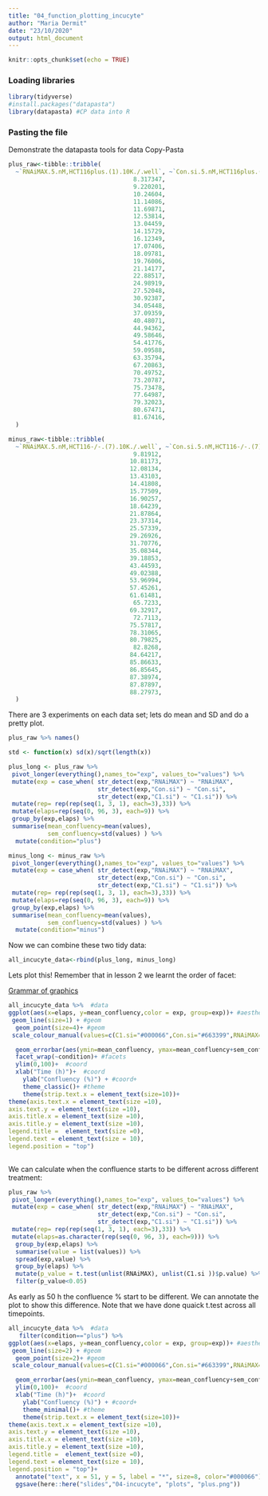 ```yaml
---
title: "04_function_plotting_incucyte"
author: "Maria Dermit"
date: "23/10/2020"
output: html_document
---
```



```r
knitr::opts_chunk$set(echo = TRUE)
```

### Loading libraries
```r
library(tidyverse)
#install.packages("datapasta")
library(datapasta) #CP data into R 
```

### Pasting the file 

Demonstrate the datapasta tools for data Copy-Pasta

```r
plus_raw<-tibble::tribble(
  ~`RNAiMAX.5.nM,HCT116plus.(1).10K./.well`, ~`Con.si.5.nM,HCT116plus.(1).10K./.well`, ~`C1.si.5.nM,HCT116plus.(1).10K./.well`, ~`RNAiMAX.5.nM,HCT116+.(1).10K./.well`, ~`Con.si.5.nM,HCT116+.(1).10K./.well`, ~`C1.si.5.nM,HCT116+.(1).10K./.well`, ~`RNAiMAX.5.nM,HCT116+.(1).10K./.well`, ~`Con.si.5.nM,HCT116+.(1).10K./.well`, ~`C1.si.5.nM,HCT116+.(1).10K./.well`,
                                   8.317347,                                 8.113516,                                8.515937,                               10.07654,                              9.076317,                              8.47286,                               4.736556,                              5.000928,                             5.138074,
                                   9.220201,                                 8.756005,                                9.366104,                               11.22823,                              9.622458,                             8.834867,                               4.960054,                              5.168535,                             5.165822,
                                   10.24604,                                 9.467433,                                10.08666,                               11.88028,                              10.30522,                             9.198041,                               5.247811,                              5.351867,                             5.855083,
                                   11.14086,                                   10.258,                                10.72866,                               12.11746,                              9.876403,                             8.473389,                               5.667076,                              5.911754,                             5.925839,
                                   11.69871,                                 10.55528,                                11.21601,                               12.78979,                              10.23073,                             8.504484,                               6.052967,                              6.200076,                             6.452169,
                                   12.53814,                                 11.12362,                                11.73229,                               13.46051,                              10.61954,                             8.562291,                               6.421977,                              6.538721,                             6.539765,
                                   13.04459,                                 11.73378,                                12.05706,                               14.23695,                               11.0761,                             8.614766,                               6.965345,                              6.791482,                             6.623363,
                                   14.15729,                                   12.375,                                12.83863,                               15.21379,                              11.54568,                             8.747778,                               7.429229,                              7.219109,                              6.90092,
                                   16.12349,                                 14.01904,                                 14.4405,                               17.95497,                              14.32431,                             12.20275,                                8.19553,                               8.05402,                             7.360847,
                                   17.07406,                                 14.45902,                                14.80498,                                 17.933,                              14.14988,                             10.68987,                               8.822061,                              8.245361,                              7.63392,
                                   18.09781,                                 15.22801,                                14.99377,                               18.89297,                              14.10084,                             9.485605,                               10.38992,                              9.620574,                             8.761279,
                                   19.76006,                                  16.6323,                                 16.1113,                               20.09795,                              14.89565,                             9.188794,                               11.48161,                              10.55528,                             9.743731,
                                   21.14177,                                 17.37129,                                16.36347,                               21.68695,                              16.05973,                             9.105255,                                12.5224,                               11.2954,                              9.31161,
                                   22.88517,                                 18.47341,                                16.73756,                                23.5996,                              17.05556,                             8.926695,                               13.40662,                              11.59334,                             8.978297,
                                   24.98919,                                 19.75264,                                17.30589,                               25.65162,                              18.17992,                             8.634168,                               14.76203,                              11.91428,                             8.735765,
                                   27.52048,                                 21.26222,                                17.91563,                               28.04747,                              19.64432,                             8.609048,                               16.44266,                              12.79777,                             8.871441,
                                   30.92387,                                 23.46428,                                20.00747,                               30.74251,                              21.23302,                             8.431431,                               18.29368,                              13.86093,                             8.877079,
                                   34.05448,                                 25.46332,                                20.62971,                               33.83632,                              23.28214,                             9.353817,                               21.37146,                              15.96416,                             11.09249,
                                   37.09359,                                 26.98089,                                19.93385,                                37.1664,                              25.56893,                             9.132969,                               22.48351,                              16.16215,                             9.447023,
                                   40.48071,                                 28.75672,                                 19.7597,                               40.40938,                              26.92311,                             7.763707,                               26.59857,                              18.77145,                              11.7202,
                                   44.94362,                                 31.38993,                                20.38434,                               46.14558,                              31.91995,                             16.87586,                               28.78369,                              19.41825,                             11.17349,
                                   49.58646,                                 34.31292,                                21.17954,                                47.6261,                                32.752,                             13.56206,                               31.42488,                              19.88985,                             10.79632,
                                   54.41776,                                 37.42363,                                 22.1414,                               50.14784,                               35.0508,                             12.11188,                               34.67614,                              21.86353,                             10.26021,
                                   59.09588,                                 40.96466,                                 23.1929,                               52.43291,                              37.38717,                             11.29972,                               37.51614,                              23.57569,                             10.11707,
                                   63.35794,                                 44.36053,                                24.06071,                               54.56837,                              39.68808,                             10.75309,                               41.28076,                              24.97292,                             10.02369,
                                   67.20863,                                 47.94794,                                25.14177,                               56.56934,                              42.21008,                             10.51188,                               45.02403,                              28.87614,                             16.18644,
                                   70.49752,                                  50.7468,                                26.25242,                               58.24501,                              44.92739,                             10.27115,                               48.99892,                              31.14983,                             16.07569,
                                   73.20787,                                 54.17266,                                  27.406,                               59.62133,                              47.31668,                             10.04498,                               49.32714,                              31.01793,                             11.03533,
                                   75.73478,                                 57.05143,                                28.71516,                               60.81629,                               49.6349,                             9.877542,                               51.75282,                              32.29439,                             10.78915,
                                   77.64987,                                 59.61332,                                30.05981,                               61.58921,                              51.92357,                             9.726385,                               54.08704,                              33.91307,                              10.3805,
                                   79.32023,                                 62.19166,                                31.44836,                               62.20423,                              53.94661,                             9.513864,                               55.52265,                              36.60162,                             10.53658,
                                   80.67471,                                 64.26923,                                33.01418,                               62.52013,                              55.86336,                             9.424447,                               56.87163,                              37.85831,                             10.43082,
                                   81.67416,                                 66.27381,                                34.55596,                               65.34884,                                45.454,                             4.406401,                               58.42373,                              39.66949,                             10.33206
  )

```

```r
minus_raw<-tibble::tribble(
  ~`RNAiMAX.5.nM,HCT116-/-.(7).10K./.well`, ~`Con.si.5.nM,HCT116-/-.(7).10K./.well`, ~`C1.si.5.nM,HCT116-/-.(7).10K./.well`, ~`RNAiMAX.5.nM,HCT116-/-.(1).7K./.well`, ~`Con.si.5.nM,HCT116-/-.(1).7K./.well`, ~`C1.si.5.nM,HCT116-/-.(1).7K./.well`, ~`RNAiMAX.5.nM,HCT116-/-.(1).10K./.well`, ~`Con.si.5.nM,HCT116-/-.(1).10K./.well`, ~`C1.si.5.nM,HCT116-/-.(1).10K./.well`,
                                   9.81912,                                8.615961,                               8.751816,                                4.733108,                               4.300678,                              3.482718,                                 14.93489,                                14.83685,                               10.43327,
                                  10.81173,                                9.376701,                               9.609836,                                5.064928,                               4.406344,                              3.562474,                                 16.42298,                                16.12094,                               10.79348,
                                  12.08134,                                10.12392,                               10.56952,                                5.297894,                               4.575052,                              3.686055,                                 18.22569,                                17.56539,                               11.59804,
                                  13.43103,                                10.94175,                                11.6491,                                5.357785,                               4.515712,                              3.385401,                                 20.41986,                                19.74416,                               12.26088,
                                  14.41808,                                11.48878,                               12.48388,                                5.490437,                                4.50407,                              3.395997,                                 22.72536,                                21.37012,                               13.02599,
                                  15.77509,                                12.25566,                               13.56638,                                 5.73451,                                4.56882,                              3.443298,                                  24.8508,                                23.42756,                               13.22645,
                                  16.90257,                                12.88445,                               14.67539,                                5.961894,                               4.668357,                              3.388932,                                  27.5409,                                25.62979,                               13.63076,
                                  18.64239,                                13.90025,                               15.96811,                                6.282554,                               4.740286,                              3.360096,                                  30.3524,                                28.40868,                               14.14261,
                                  21.87864,                                16.24044,                               18.26421,                                7.537505,                               5.727373,                              4.623585,                                 33.43636,                                31.42241,                               14.40162,
                                  23.37314,                                16.77049,                               19.62414,                                7.315278,                               5.248772,                              3.769965,                                 36.89765,                                33.72434,                               14.55361,
                                  25.57339,                                17.63065,                               20.65092,                                7.520343,                               5.084004,                              3.473985,                                 41.69929,                                37.42862,                               16.90441,
                                  29.26926,                                20.23758,                               23.49119,                                7.958607,                               5.237017,                              3.488369,                                 45.89936,                                40.69178,                               17.72398,
                                  31.70776,                                21.09325,                               24.77568,                                8.604507,                                5.50344,                              3.439372,                                 51.61116,                                44.77087,                               17.97285,
                                  35.08344,                                22.90537,                               27.04443,                                9.247269,                               5.640305,                              3.373731,                                 58.14962,                                 48.5812,                                16.5668,
                                  39.18853,                                24.77456,                               29.69305,                                10.01134,                               6.012549,                              3.400885,                                 65.12557,                                53.80603,                               16.06385,
                                  43.44593,                                26.99159,                               32.31179,                                11.08064,                                6.25512,                              3.455365,                                 71.41685,                                58.83381,                               15.44275,
                                  49.02388,                                30.83938,                               35.93959,                                12.14944,                               6.762946,                               3.53002,                                 77.24747,                                64.22731,                               15.17076,
                                  53.96994,                                34.20393,                               39.15318,                                13.47386,                               7.309945,                              4.346281,                                 83.13422,                                71.30856,                               18.79276,
                                  57.45261,                                36.00571,                               41.02694,                                15.09909,                               8.036278,                              4.024107,                                 85.60373,                                73.43707,                               14.70422,
                                  61.61481,                                38.78048,                               43.94714,                                16.33275,                               8.036646,                              3.586887,                                 89.06828,                                77.90636,                               19.89475,
                                   65.7233,                                42.13379,                               47.22622,                                19.32783,                               10.80435,                              5.898232,                                 91.32195,                                81.44012,                               20.09682,
                                  69.32917,                                45.44127,                               50.51954,                                20.36909,                               9.927887,                              4.536535,                                 92.65312,                                82.86722,                               17.01838,
                                   72.7113,                                48.49699,                               53.59412,                                22.28186,                               9.973045,                              4.212115,                                  93.6778,                                 85.6106,                               15.46976,
                                  75.57817,                                51.42204,                                56.2566,                                24.57076,                               10.41617,                              3.872648,                                 94.49564,                                87.56981,                               14.26568,
                                  78.31065,                                54.24413,                               58.83677,                                 26.9402,                               10.99911,                              3.780375,                                  95.1281,                                89.05927,                               13.61248,
                                  80.79825,                                56.85513,                               61.16121,                                29.43505,                               11.69949,                              3.715116,                                 95.64413,                                90.81101,                               18.29616,
                                   82.8268,                                59.25398,                               63.20044,                                31.88462,                               12.46807,                              3.686365,                                  95.7002,                                91.26796,                               15.71162,
                                  84.64217,                                61.41418,                               64.97432,                                34.34223,                               13.34613,                              3.754182,                                 95.52353,                                 92.3654,                               12.44031,
                                  85.86633,                                63.23475,                               66.50603,                                36.73535,                               14.25598,                              3.682351,                                 95.24211,                                92.83736,                               11.99305,
                                  86.85645,                                64.98224,                               67.80051,                                38.97519,                               15.35465,                              3.697879,                                 95.06066,                                93.39899,                               11.69039,
                                  87.38974,                                 66.4443,                               68.80438,                                40.97858,                               16.52303,                              3.741324,                                 94.98737,                                94.02058,                                11.4886,
                                  87.87897,                                67.70695,                               69.74599,                                43.09551,                               17.84767,                              3.756922,                                 94.76224,                                94.62884,                               11.29745,
                                  88.27973,                                68.84965,                               70.55021,                                45.07098,                               19.06933,                              3.801639,                                 94.81008,                                94.75134,                               11.09607
  )

```


There are 3 experiments on each data set; lets do mean and SD and do a pretty plot. 

```r
plus_raw %>% names()

```

```r
std <- function(x) sd(x)/sqrt(length(x))
```

```r
plus_long <- plus_raw %>% 
 pivot_longer(everything(),names_to="exp", values_to="values") %>% 
 mutate(exp = case_when( str_detect(exp,"RNAiMAX") ~ "RNAiMAX",
                         str_detect(exp,"Con.si") ~ "Con.si",
                         str_detect(exp,"C1.si") ~ "C1.si")) %>% 
 mutate(rep= rep(rep(seq(1, 3, 1), each=3),33)) %>% 
 mutate(elaps=rep(seq(0, 96, 3), each=9)) %>% 
 group_by(exp,elaps) %>% 
 summarise(mean_confluency=mean(values), 
           sem_confluency=std(values) ) %>% 
  mutate(condition="plus")

minus_long <- minus_raw %>% 
 pivot_longer(everything(),names_to="exp", values_to="values") %>% 
 mutate(exp = case_when( str_detect(exp,"RNAiMAX") ~ "RNAiMAX",
                         str_detect(exp,"Con.si") ~ "Con.si",
                         str_detect(exp,"C1.si") ~ "C1.si")) %>% 
 mutate(rep= rep(rep(seq(1, 3, 1), each=3),33)) %>% 
 mutate(elaps=rep(seq(0, 96, 3), each=9)) %>% 
 group_by(exp,elaps) %>% 
 summarise(mean_confluency=mean(values), 
           sem_confluency=std(values) ) %>% 
  mutate(condition="minus")

```

Now we can combine these two tidy data:

```r
all_incucyte_data<-rbind(plus_long, minus_long)
```

Lets plot this! Remember that in lesson 2 we learnt the order of facet:

[Grammar of graphics](https://github.com/demar01/R-NA/blob/master/slides/02-wrangle_visualise_rtqPCR/img/grammar-of-graphics.png)

```r
all_incucyte_data %>%  #data
ggplot(aes(x=elaps, y=mean_confluency,color = exp, group=exp))+ #aesthetic 
 geom_line(size=1) + #geom
  geom_point(size=4)+ #geom
 scale_colour_manual(values=c(C1.si="#000066",Con.si="#663399",RNAiMAX="#339999")) +

  geom_errorbar(aes(ymin=mean_confluency, ymax=mean_confluency+sem_confluency),         width=0.5,  position=position_dodge(0.05)) + #geom
  facet_wrap(~condition)+ #facets
  ylim(0,100)+  #coord
  xlab("Time (h)")+  #coord
    ylab("Confluency (%)") + #coord+
    theme_classic()+ #theme
    theme(strip.text.x = element_text(size=10))+
theme(axis.text.x = element_text(size =10),
axis.text.y = element_text(size =10),
axis.title.x = element_text(size =10),
axis.title.y = element_text(size =10), 
legend.title =  element_text(size =0),
legend.text = element_text(size = 10),
legend.position = "top")
  
```

We can calculate when the confluence starts to be different across different treatment:
```r
plus_raw %>% 
 pivot_longer(everything(),names_to="exp", values_to="values") %>% 
 mutate(exp = case_when( str_detect(exp,"RNAiMAX") ~ "RNAiMAX",
                         str_detect(exp,"Con.si") ~ "Con.si",
                         str_detect(exp,"C1.si") ~ "C1.si")) %>% 
 mutate(rep= rep(rep(seq(1, 3, 1), each=3),33)) %>% 
 mutate(elaps=as.character(rep(seq(0, 96, 3), each=9))) %>% 
  group_by(exp,elaps) %>% 
  summarise(value = list(values)) %>% 
  spread(exp,value) %>% 
  group_by(elaps) %>% 
  mutate(p_value = t.test(unlist(RNAiMAX), unlist(C1.si ))$p.value) %>% 
  filter(p_value<0.05)
```

As early as 50 h the confluence % start to be different. We can annotate the plot to show this difference. Note that we have done quaick t.test across all timepoints.   

```r
all_incucyte_data %>%  #data
   filter(condition=="plus") %>% 
ggplot(aes(x=elaps, y=mean_confluency,color = exp, group=exp))+ #aesthetic 
 geom_line(size=2) + #geom
  geom_point(size=2)+ #geom
 scale_colour_manual(values=c(C1.si="#000066",Con.si="#663399",RNAiMAX="#339999")) +

  geom_errorbar(aes(ymin=mean_confluency, ymax=mean_confluency+sem_confluency),                        width=0.2,  position=position_dodge(0.05)) + #geom
  ylim(0,100)+  #coord
  xlab("Time (h)")+  #coord
    ylab("Confluency (%)") + #coord+
    theme_minimal()+ #theme
    theme(strip.text.x = element_text(size=10))+
theme(axis.text.x = element_text(size =10),
axis.text.y = element_text(size =10),
axis.title.x = element_text(size =10),
axis.title.y = element_text(size =10), 
legend.title =  element_text(size =0),
legend.text = element_text(size = 10),
legend.position = "top")+
  annotate("text", x = 51, y = 5, label = "*", size=8, color="#000066")+
  ggsave(here::here("slides","04-incucyte", "plots", "plus.png"))

```
  


